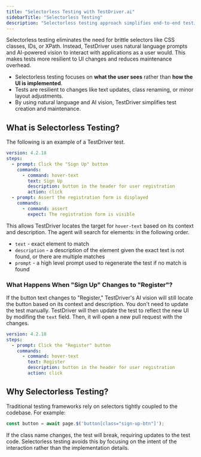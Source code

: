 ```yaml
---
title: "Selectorless Testing with TestDriver.ai"
sidebarTitle: "Selectorless Testing"
description: "Selectorless testing approach simplifies end-to-end testing by using natural language and AI vision."
---
```


Selectorless testing eliminates the need for brittle selectors like CSS classes, IDs, or XPath. Instead, TestDriver uses natural language prompts and AI-powered vision to interact with applications as a user would. This makes tests more resilient to UI changes and reduces maintenance overhead.

- Selectorless testing focuses on **what the user sees** rather than **how the UI is implemented**.
- Tests are resilient to changes like text updates, class renaming, or minor layout adjustments.
- By using natural language and AI vision, TestDriver simplifies test creation and maintenance.

## What is Selectorless Testing?

The following is an example of a TestDriver test.

```yaml
version: 4.2.18
steps:
  - prompt: Click the "Sign Up" button
    commands:
      - command: hover-text
        text: Sign Up
        description: button in the header for user registration
        action: click
  - prompt: Assert the registration form is displayed
    commands:
      - command: assert
        expect: The registration form is visible
```

This allows TestDriver locates the target for `hover-text` based on its context and description. The agent will search for elements: in the following order.

- `text` - exact element to match
- `description` - a description of the element given the exact text is not found, or there are multiple matches
- `prompt` - a high level prompt used to regenerate the test if no match is found

### What Happens When "Sign Up" Changes to "Register"?

If the button text changes to "Register," TestDriver's AI vision will still locate the button based on its context and description. You don't need to update the test manually. 
TestDriver will then update the test to reflect the new UI by modifing the `text` field. Then, it will open a new pull request with the changes.

```yaml
version: 4.2.18
steps:
  - prompt: Click the "Register" button
    commands:
      - command: hover-text
        text: Register
        description: button in the header for user registration
        action: click
```
## Why Selectorless Testing?

Traditional testing frameworks rely on selectors tightly coupled to the codebase. 
For example:

```javascript
const button = await page.$('button[class="sign-up-btn"]');
```

If the class name changes, the test will break, requiring updates to the test code. Selectorless testing avoids this by focusing on the intent of the interaction rather than the implementation details.
